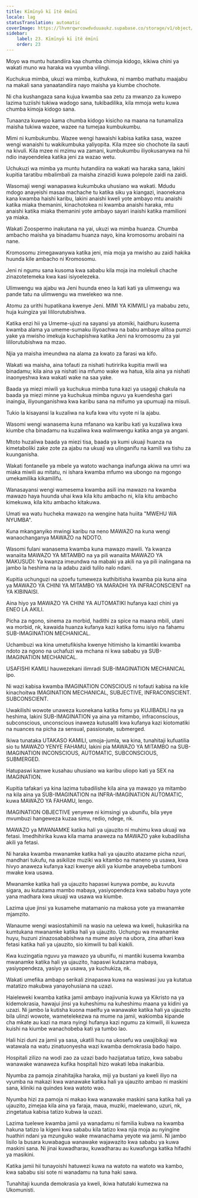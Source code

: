 ```yaml
---
title: Kīmīnyō kī ītě ěmīnī
locale: lag
statusTranslation: automatic
coverImage: https://lhvmrqwrcowdvduuaukz.supabase.co/storage/v1/object/public/strapi-uploads/small_cover-educacion-fundamental.webp-2d51a7828a2b1309555be27f7e2a61a0.webp
sidebar:
    label: 23. Kīmīnyō kī ītě ěmīnī
    order: 23
---
```

Moyo wa muntu hutandiira kaa chumba chimoja kidogo, kikiwa chini ya wakati muno wa haraka wa vyumba vilingi.

Kuchukua mimba, ukuzi wa mimba, kuthukwa, ni mambo mathatu maajabu na makali sana yanaatandiira nayo maisha ya kiumbe chochote.

Ni cha kushangaza sana kujua kwamba saa zetu za mwanzo za kuwepo lazima tuziishi tukiwa wadogo sana, tukibadilika, kila mmoja wetu kuwa chumba kimoja kidogo sana.

Tunaanza kuwepo kama chumba kidogo kisicho na maana na tunamaliza maisha tukiwa wazee, wazee na tumejaa kumbukumbu.

Mimi ni kumbukumbu. Wazee wengi hawaishi kabisa katika sasa, wazee wengi wanaishi tu wakikumbuka yaliyopita. Kila mzee sio chochote ila sauti na kivuli. Kila mzee ni mzimu wa zamani, kumbukumbu iliyokusanywa na hii ndio inayoendelea katika jeni za wazao wetu.

Uchukuzi wa mimba ya muntu hutandiira na wakati wa haraka sana, lakini kupitia taratibu mbalimbali za maisha zinazidi kuwa polepole zaidi na zaidi.

Wasomaji wengi wanapaswa kukumbuka uhusiano wa wakati. Mdudu mdogo anayeishi masaa machache tu katika siku ya kiangazi, inaonekana kana kwamba haishi karibu, lakini anaishi kweli yote ambayo mtu anaishi katika miaka themanini, kinachotokea ni kwamba anaishi haraka, mtu anaishi katika miaka themanini yote ambayo sayari inaishi katika mamilioni ya miaka.

Wakati Zoospermo inakutana na yai, ukuzi wa mimba huanza. Chumba ambacho maisha ya binadamu huanza nayo, kina kromosomu arobaini na nane.

Kromosomu zimegawanywa katika jeni, mia moja ya mwisho au zaidi hakika huunda kile ambacho ni Kromosomu.

Jeni ni ngumu sana kusoma kwa sababu kila moja ina molekuli chache zinazotetemeka kwa kasi isiyoelezeka.

Ulimwengu wa ajabu wa Jeni huunda eneo la kati kati ya ulimwengu wa pande tatu na ulimwengu wa mwelekeo wa nne.

Atomu za urithi hupatikana kwenye Jeni. MIMI YA KIMWILI ya mababu zetu, huja kuingiza yai lililorutubishwa.

Katika enzi hii ya Umeme-ujuzi na sayansi ya atomiki, haidhuru kusema kwamba alama ya umeme-sumaku iliyoachwa na babu ambaye alitoa pumzi yake ya mwisho imekuja kuchapishwa katika Jeni na kromosomu za yai lililorutubishwa na mzao.

Njia ya maisha imeundwa na alama za kwato za farasi wa kifo.

Wakati wa maisha, aina tofauti za nishati hutiririka kupitia mwili wa binadamu; kila aina ya nishati ina mfumo wake wa hatua, kila aina ya nishati inaonyeshwa kwa wakati wake na saa yake.

Baada ya miezi miwili ya kuchukua mimba tuna kazi ya usagaji chakula na baada ya miezi minne ya kuchukua mimba nguvu ya kuendesha gari inaingia, iliyounganishwa kwa karibu sana na mifumo ya upumuaji na misuli.

Tukio la kisayansi la kuzaliwa na kufa kwa vitu vyote ni la ajabu.

Wasomi wengi wanasema kuna mfanano wa karibu kati ya kuzaliwa kwa kiumbe cha binadamu na kuzaliwa kwa walimwengu katika anga ya angani.

Mtoto huzaliwa baada ya miezi tisa, baada ya kumi ukuaji huanza na kimetaboliki zake zote za ajabu na ukuaji wa ulinganifu na kamili wa tishu za kuunganisha.

Wakati fontanelle ya mbele ya watoto wachanga inafunga akiwa na umri wa miaka miwili au mitatu, ni ishara kwamba mfumo wa ubongo na mgongo umekamilika kikamilifu.

Wanasayansi wengi wamesema kwamba asili ina mawazo na kwamba mawazo haya huunda uhai kwa kila kitu ambacho ni, kila kitu ambacho kimekuwa, kila kitu ambacho kitakuwa.

Umati wa watu hucheka mawazo na wengine hata huiita "MWEHU WA NYUMBA".

Kuna mkanganyiko mwingi karibu na neno MAWAZO na kuna wengi wanaochanganya MAWAZO na NDOTO.

Wasomi fulani wanasema kwamba kuna mawazo mawili. Ya kwanza wanaiita MAWAZO YA MITAMBO na ya pili wanaiita MAWAZO YA MAKUSUDI: Ya kwanza imeundwa na mabaki ya akili na ya pili inalingana na jambo la heshima na la adabu zaidi tulilo nalo ndani.

Kupitia uchunguzi na uzoefu tumeweza kuthibitisha kwamba pia kuna aina ya MAWAZO YA CHINI YA MITAMBO YA MARADHI YA INFRACONSCIENT na YA KIBINAISI.

Aina hiyo ya MAWAZO YA CHINI YA AUTOMATIKI hufanya kazi chini ya ENEO LA AKILI.

Picha za ngono, sinema za morbid, hadithi za spice na maana mbili, utani wa morbid, nk, kawaida huanza kufanya kazi katika fomu isiyo na fahamu SUB-IMAGINATION MECHANICAL.

Uchambuzi wa kina umetufikisha kwenye hitimisho la kimantiki kwamba ndoto za ngono na uchafuzi wa mchana ni kwa sababu ya SUB-IMAGINATION MECHANICAL.

USAFISHI KAMILI hauwezekani ilimradi SUB-IMAGINATION MECHANICAL ipo.

Ni wazi kabisa kwamba IMAGINATION CONSCIOUS ni tofauti kabisa na kile kinachoitwa IMAGINATION MECHANICAL, SUBJECTIVE, INFRACONSCIENT. SUBCONSCIENT.

Uwakilishi wowote unaweza kuonekana katika fomu ya KUJIBADILI na ya heshima, lakini SUB-IMAGINATION ya aina ya mitambo, infraconscious, subconscious, unconscious inaweza kutusaliti kwa kufanya kazi kiotomatiki na nuances na picha za sensual, passionate, submerged.

Ikiwa tunataka UTAKASO KAMILI, umoja-jumla, wa kina, tunahitaji kufuatilia sio tu MAWAZO YENYE FAHAMU, lakini pia MAWAZO YA MITAMBO na SUB-IMAGINATION INCONSCIOUS, AUTOMATIC, SUBCONSCIOUS, SUBMERGED.

Hatupaswi kamwe kusahau uhusiano wa karibu uliopo kati ya SEX na IMAGINATION.

Kupitia tafakari ya kina lazima tubadilishe kila aina ya mawazo ya mitambo na kila aina ya SUB-IMAGINATION na INFRA-IMAGINATION AUTOMATIC, kuwa MAWAZO YA FAHAMU, lengo.

IMAGINATION OBJECTIVE yenyewe ni kimsingi ya ubunifu, bila yeye mvumbuzi hangeweza kuzaa simu, redio, ndege, nk.

MAWAZO ya MWANAMKE katika hali ya ujauzito ni muhimu kwa ukuaji wa fetasi. Imedhihirika kuwa kila mama anaweza na MAWAZO yake kubadilisha akili ya fetasi.

Ni haraka kwamba mwanamke katika hali ya ujauzito atazame picha nzuri, mandhari tukufu, na asikilize muziki wa kitambo na maneno ya usawa, kwa hivyo anaweza kufanya kazi kwenye akili ya kiumbe anayebeba tumboni mwake kwa usawa.

Mwanamke katika hali ya ujauzito hapaswi kunywa pombe, au kuvuta sigara, au kutazama mambo mabaya, yasiyopendeza kwa sababu haya yote yana madhara kwa ukuaji wa usawa wa kiumbe.

Lazima ujue jinsi ya kusamehe matamanio na makosa yote ya mwanamke mjamzito.

Wanaume wengi wasiostahimili na wasio na uelewa wa kweli, hukasirika na kumtukana mwanamke katika hali ya ujauzito. Uchungu wa mwanamke huyu, huzuni zinazosababishwa na mume asiye na ubora, zina athari kwa fetasi katika hali ya ujauzito, sio kimwili tu bali kiakili.

Kwa kuzingatia nguvu ya mawazo ya ubunifu, ni mantiki kusema kwamba mwanamke katika hali ya ujauzito, hapaswi kutazama mabaya, yasiyopendeza, yasiyo ya usawa, ya kuchukiza, nk.

Wakati umefika ambapo serikali zinapaswa kuwa na wasiwasi juu ya kutatua matatizo makubwa yanayohusiana na uzazi.

Haieleweki kwamba katika jamii ambayo inajivunia kuwa ya Kikristo na ya kidemokrasia, hawajui jinsi ya kuheshimu na kuheshimu maana ya kidini ya uzazi. Ni jambo la kutisha kuona maelfu ya wanawake katika hali ya ujauzito bila ulinzi wowote, wametelekezwa na mume na jamii, wakiomba kipande cha mkate au kazi na mara nyingi hufanya kazi ngumu za kimwili, ili kuweza kuishi na kiumbe wanachobeba kati ya tumbo lao.

Hali hizi duni za jamii ya sasa, ukatili huu na ukosefu wa uwajibikaji wa watawala na watu zinatuonyesha wazi kwamba demokrasia bado haipo.

Hospitali zilizo na wodi zao za uzazi bado hazijatatua tatizo, kwa sababu wanawake wanaweza kufika hospitali hizo wakati leba inakaribia.

Nyumba za pamoja zinahitajika haraka, miji ya bustani ya kweli iliyo na vyumba na makazi kwa wanawake katika hali ya ujauzito ambao ni maskini sana, kliniki na quindes kwa watoto wao.

Nyumba hizi za pamoja ni makao kwa wanawake maskini sana katika hali ya ujauzito, zimejaa kila aina ya faraja, maua, muziki, maelewano, uzuri, nk, zingetatua kabisa tatizo kubwa la uzazi.

Lazima tuelewe kwamba jamii ya wanadamu ni familia kubwa na kwamba hakuna tatizo la kigeni kwa sababu kila tatizo kwa njia moja au nyingine huathiri ndani ya mzunguko wake mwanachama yeyote wa jamii. Ni jambo lisilo la busara kuwabagua wanawake wajawazito kwa sababu ya kuwa maskini sana. Ni jinai kuwadharau, kuwadharau au kuwafunga katika hifadhi ya masikini.

Katika jamii hii tunayoishi hatuwezi kuwa na watoto na watoto wa kambo, kwa sababu sisi sote ni wanadamu na tuna haki sawa.

Tunahitaji kuunda demokrasia ya kweli, ikiwa hatutaki kumezwa na Ukomunisti.

